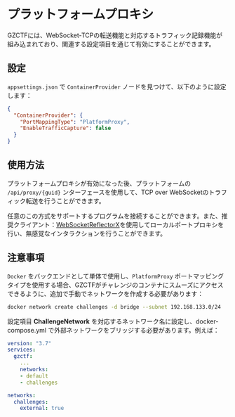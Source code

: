 
# プラットフォームプロキシ

GZCTFには、WebSocket-TCPの転送機能と対応するトラフィック記録機能が組み込まれており、関連する設定項目を通じて有効にすることができます。

## 設定

`appsettings.json` で `ContainerProvider` ノードを見つけて、以下のように設定します：

```json
{
  "ContainerProvider": {
    "PortMappingType": "PlatformProxy",
    "EnableTrafficCapture": false
  }
}
```

## 使用方法

プラットフォームプロキシが有効になった後、プラットフォームの `/api/proxy/{guid}` ンターフェースを使用して、TCP over WebSocketのトラフィック転送を行うことができます。

任意のこの方式をサポートするプログラムを接続することができます。また、推奨クライアント：[WebSocketReflectorX](https://github.com/XDSEC/WebSocketReflectorX)を使用してローカルポートプロキシを行い、無感覚なインタラクションを行うことができます。

## 注意事項

`Docker` をバックエンドとして単体で使用し、`PlatformProxy` ポートマッピングタイプを使用する場合、GZCTFがチャレンジのコンテナにスムーズにアクセスできるように、追加で手動でネットワークを作成する必要があります：

```bash
docker network create challenges -d bridge --subnet 192.168.133.0/24
```

設定項目 **ChallengeNetwork** を対応するネットワーク名に設定し、docker-compose.yml で外部ネットワークをブリッジする必要があります。例えば：

```yaml
version: "3.7"
services:
  gzctf:
    ...
    networks:
    - default
    - challenges

networks:
  challenges:
    external: true
```
